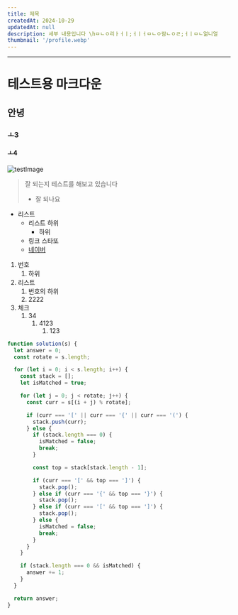 ```yaml
---
title: 제목
createdAt: 2024-10-29
updatedAt: null
description: 세부 내용입니다 \hㅁㄴㅇ리ㅏㅓㅣ;ㅓㅣㅓㅁㄴㅇ람ㄴㅇㄹ;ㅓㅣㅁㄴ얾니얼
thumbnail: '/profile.webp'
---
```


---

# 테스트용 마크다운

## 안녕

### ㅗ3

#### ㅗ4

![testImage](/profile.webp)

> 잘 되는지 테스트를 해보고 있습니다
>
> - 잘 되나요

- 리스트
  - 리스트 하위
    - 하위
  - 링크 스타또
  - [네이버](https://naver.com/)

1. 번호
   1. 하위
2. 리스트
   1. 번호의 하위
   2. 2222
3. 체크
   1. 34
      1. 4123
         1. 123

```typescript
function solution(s) {
  let answer = 0;
  const rotate = s.length;

  for (let i = 0; i < s.length; i++) {
    const stack = [];
    let isMatched = true;

    for (let j = 0; j < rotate; j++) {
      const curr = s[(i + j) % rotate];

      if (curr === '[' || curr === '{' || curr === '(') {
        stack.push(curr);
      } else {
        if (stack.length === 0) {
          isMatched = false;
          break;
        }

        const top = stack[stack.length - 1];

        if (curr === '[' && top === ']') {
          stack.pop();
        } else if (curr === '{' && top === '}') {
          stack.pop();
        } else if (curr === '[' && top === ']') {
          stack.pop();
        } else {
          isMatched = false;
          break;
        }
      }
    }

    if (stack.length === 0 && isMatched) {
      answer += 1;
    }
  }

  return answer;
}
```
